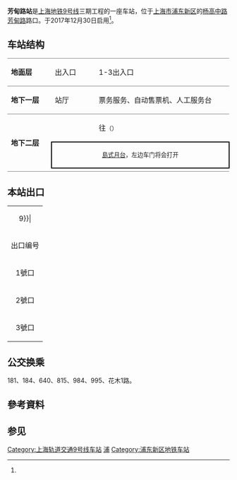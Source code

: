 {{noteTA 
|G1 =Railway}}
{{Infobox station
|name = 芳甸路
|eng_name = Fangdian Road
|symbol_right =
|linecolour = {{上海地铁颜色|9|yes}}
|image = Fangdian Road Station Line 9 Platform.jpg
|caption = 芳甸路站站台
|other_name = 
|country = {{PRC}}
|borough = [[上海市|上海市]][[浦东新区|浦东新区]][[花木街道|花木街道]]与[[洋泾街道|洋泾街道]]交界
|address = [[杨高路|杨高中路]]、[[芳甸路|芳甸路]]与[[南洋泾路|南洋泾路]]交叉口
|coordinates = {{coord|31.23436|N|121.55427|E|type:railwaystation}}
|elevation = 
|owned = [[上海申通地铁集团|上海申通地铁集团]]
|operator = [[上海地铁|上海地铁]]
|lines = {{上海地铁线路名|9|SL}}
|distance = 
|platform = 1個[[島式月台|島式月台]]
|tracks = 2条
|bus_routes = 
|bus_stands = 
|connections = 
|structure = 地下车站
|hall = 地下站厅
|depth = 
|levels = 
|interchange = 
|exits = 3个
|architect = 
|architectural_style = 
|colour = 
|type = 
|status = 运营中
|code = 
|classification = 
|website = 
|built = 
|opened = {{Start date|2017|12|30|df=y}}<ref name=":1">[http://service.shmetro.com/yygg/1572.htm  9号线三期、17号线2017年12月30日起载客试运营] </ref>
|closed = 
|former = 
|pass_year = 
|passengers = 
|pass_system = 
|pass_rank = 
|mpassengers = 
|trains = 
|station_hours = 
|hours = 
|first = 往{{上海地铁起讫站|9|L}}：5:50<br/>往{{上海地铁起讫站|9|R}}：6:26
|last = 往{{上海地铁起讫站|9|L}}：22:53<br/>往{{上海地铁起讫站|9|R}}：23:52
|adjacent = {{adjacent stations|system=上海地铁|line=9|left=杨高中路|right=蓝天路}}
}}
'''芳甸路站'''是[[上海地铁9号线|上海地铁9号线]]三期工程的一座车站，位于[[上海市|上海市]][[浦东新区|浦东新区]]的[[杨高中路|杨高中路]][[芳甸路|芳甸路]]路口。于2017年12月30日启用<ref name=":1" />。

==车站结构==
{|cellspacing=0 cellpadding=3
|style="border-top:solid 1px gray;border-bottom:solid 1px gray;" width=100|'''地面层'''
|style="border-top:solid 1px gray;border-bottom:solid 1px gray;" width=100|出入口
|style="border-top:solid 1px gray;border-bottom:solid 1px gray;" width=350|1-3出入口
|-
|style="border-bottom:solid 1px gray;"|'''地下一层'''
|style="border-bottom:solid 1px gray;"|站厅
|style="border-bottom:solid 1px gray;"|票务服务、自动售票机、人工服务台
|-
|style="border-bottom:solid 1px gray;" rowspan=3|'''地下二层'''
|{{arrow|L}}
|{{上海地铁线路名|9}}往{{站|松江南站}}<small>（{{站|杨高中路}}）</small>
|-
|style="border-right:solid 2px black;border-left:solid 2px black;border-top:solid 2px black;border-bottom:solid 2px black;" colspan=2|<center><small>[[島式月台|島式月台]]，左边车门将会打开</small></center>
|-
|style="border-bottom:solid 1px gray;"|
|style="border-bottom:solid 1px gray;"|{{split text|{{上海地铁线路名|9}}往{{站|曹路}}<small>（{{站|蓝天路}}）</small>|{{arrow|R}}}}
|}

{{Gallery
|File:201801 Fangdian Road station concourse.jpg|地下一层站厅
|File:201801 Fangdian Road station platform.jpg|地下二层往松江南站站方向站台
}}

==本站出口==
{| class="wikitable"
|colspan=4 align="center" bgcolor={{上海地铁颜色|9}}|
|-
! 出口编号 !! 建议前往目的地 !! 照片
|-
| 1號口 || 杨高中路 || 
|-
| 2號口 || 芳甸路，杨高中路 || 
|-
| 3號口 || 南洋泾路，杨高中路 ||
|}

==公交换乘==
181、184、640、815、984、995、花木1路。

==參考資料==
{{reflist}}

==参见==

[[Category:上海轨道交通9号线车站|Category:上海轨道交通9号线车站]]
[[Category:以街道命名的上海軌道交通車站|浦]]
[[Category:浦东新区地铁车站|Category:浦东新区地铁车站]]

{{Shmetro-stub}}
{{commonscat|Fangdian Road Station}}
{{上海轨道交通9号线车站}}